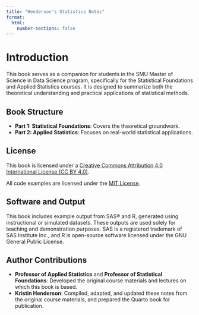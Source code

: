 ```yaml
---
title: "Henderson's Statistics Notes"
format:
  html:
    number-sections: false
---
```


# Introduction

This book serves as a companion for students in the SMU Master of Science in Data Science program, specifically for the Statistical Foundations and Applied Statistics courses. It is designed to summarize both the theoretical understanding and practical applications of statistical methods.


## **Book Structure**

- **Part 1: Statistical Foundations**: Covers the theoretical groundwork.
- **Part 2: Applied Statistics**: Focuses on real-world statistical applications.


## License

This book is licensed under a [Creative Commons Attribution 4.0 International License (CC BY 4.0)](https://creativecommons.org/licenses/by/4.0/).

All code examples are licensed under the [MIT License](https://opensource.org/licenses/MIT).


## Software and Output

This book includes example output from SAS® and R, generated using instructional or simulated datasets. These outputs are used solely for teaching and demonstration purposes. SAS is a registered trademark of SAS Institute Inc., and R is open-source software licensed under the GNU General Public License.


## Author Contributions

- **Professor of Applied Statistics** and **Professor of Statistical Foundations**: Developed the original course materials and lectures on which this book is based.
- **Kristin Henderson**: Compiled, adapted, and updated these notes from the original course materials, and prepared the Quarto book for publication.